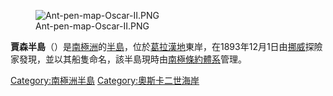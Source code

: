 [[Image:Ant-pen-map-Oscar-II.PNG|thumb]]

{{Coord|66|10|S|61|0|W|source:GNIS|display=title}}

'''賈森半島'''（{{lang-en|Jason Peninsula}}）是[[南極洲|南極洲]]的[[半島|半島]]，位於[[葛拉漢地|葛拉漢地]]東岸，在1893年12月1日由[[挪威|挪威]]探險家發現，並以其船隻命名，該半島現時由[[南極條約體系|南極條約體系]]管理。

{{DEFAULTSORT:Jason Peninsula}}
[[Category:南極洲半島|Category:南極洲半島]]
[[Category:奧斯卡二世海岸|Category:奧斯卡二世海岸]]


{{OscarIICoast-geo-stub}}